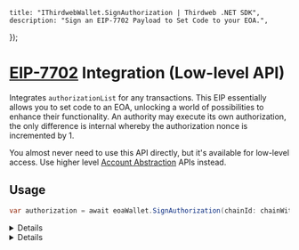 
	title: "IThirdwebWallet.SignAuthorization | Thirdweb .NET SDK",
	description: "Sign an EIP-7702 Payload to Set Code to your EOA.",
});

# [EIP-7702](https://eips.ethereum.org/EIPS/eip-7702) Integration (Low-level API)
Integrates `authorizationList` for any transactions.
This EIP essentially allows you to set code to an EOA, unlocking a world of possibilities to enhance their functionality.
An authority may execute its own authorization, the only difference is internal whereby the authorization nonce is incremented by 1.

You almost never need to use this API directly, but it's available for low-level access. Use higher level [Account Abstraction](/dotnet/wallets/providers/account-abstraction) APIs instead.

## Usage

```csharp
var authorization = await eoaWallet.SignAuthorization(chainId: chainWith7702Support, contractAddress: delegationContractAddress, willSelfExecute: false);
```

<Details summary="Parameters">

### chainId (required)

Your chain ID as a `BigInteger` value.

### contractAddress (required)
The address of the contract you want to authorize. Your EOA will essentially become a smart contract if this authorization is executed.

### willSelfExecute (required)
Whether the authorization will be executed by the EOA itself or by a third-party. It will affect the nonce of the authorization.

</Details>

<Details summary="Return Value">

### string

The method returns an `EIP7702Authorization` object that can be passed to our `ThirdwebTransaction`/`ThirdwebTransactionInput` related APIs and broadcast as such.

</Details>
